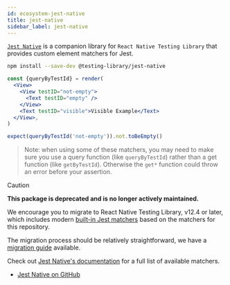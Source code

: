 ```yaml
---
id: ecosystem-jest-native
title: jest-native
sidebar_label: jest-native
---
```


[`Jest Native`](https://github.com/testing-library/jest-native) is a companion
library for `React Native Testing Library` that provides custom element matchers
for Jest.

```bash npm2yarn
npm install --save-dev @testing-library/jest-native
```

```jsx
const {queryByTestId} = render(
  <View>
    <View testID="not-empty">
      <Text testID="empty" />
    </View>
    <Text testID="visible">Visible Example</Text>
  </View>,
)

expect(queryByTestId('not-empty')).not.toBeEmpty()
```

> Note: when using some of these matchers, you may need to make sure you use a
> query function (like `queryByTestId`) rather than a get function (like
> `getByTestId`). Otherwise the `get*` function could throw an error before your
> assertion.

> [!CAUTION]
> **This package is deprecated and is no longer actively maintained.**
> 
> We encourage you to migrate to React Native Testing Library, v12.4 or later, which includes modern [built-in Jest matchers](https://callstack.github.io/react-native-testing-library/docs/api/jest-matchers) based on the matchers for this repository.
>
> The migration process should be relatively straightforward, we have a [migration guide](https://callstack.github.io/react-native-testing-library/docs/migration/jest-matchers) available.


Check out
[Jest Native's documentation](https://github.com/testing-library/jest-native)
for a full list of available matchers.

- [Jest Native on GitHub](https://github.com/testing-library/jest-native)
